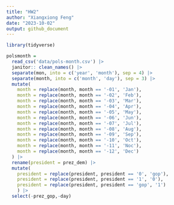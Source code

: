 ```yaml
---
title: "HW2"
author: "Xiangxiong Feng"
date: "2023-10-02"
output: github_document
---
```


```r
library(tidyverse)
```
```r
polsmonth = 
  read_csv('data/pols-month.csv') |>
  janitor:: clean_names() |>
  separate(mon, into = c('year', 'month'), sep = 4) |>
  separate(month, into = c('month', 'day'), sep = 3) |>
  mutate(
    month = replace(month, month == '-01', 'Jan'),
    month = replace(month, month == '-02', 'Feb'),
    month = replace(month, month == '-03', 'Mar'),
    month = replace(month, month == '-04', 'Apr'),
    month = replace(month, month == '-05', 'May'),
    month = replace(month, month == '-06', 'Jun'),
    month = replace(month, month == '-07', 'Jul'),
    month = replace(month, month == '-08', 'Aug'),
    month = replace(month, month == '-09', 'Sep'),
    month = replace(month, month == '-10', 'Oct'),
    month = replace(month, month == '-11', 'Noc'),
    month = replace(month, month == '-12', 'Dec')
  ) |>
  rename(president = prez_dem) |>
  mutate(
    president = replace(president, president == '0', 'gop'),
    president = replace(president, president == '1', '0'),
    president = replace(president, president == 'gop', '1')
    ) |>
  select(-prez_gop,-day)
  
  
```

